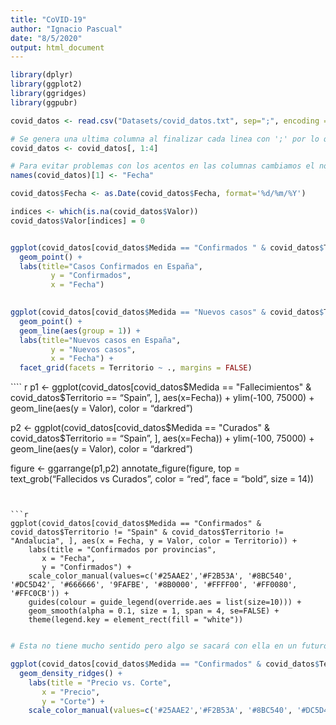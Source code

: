 ---
title: "CoVID-19"
author: "Ignacio Pascual"
date: "8/5/2020"
output: html_document
---


```{r }
library(dplyr)
library(ggplot2)
library(ggridges)
library(ggpubr)

covid_datos <- read.csv("Datasets/covid_datos.txt", sep=";", encoding = "UTF-8")

# Se genera una ultima columna al finalizar cada linea con ';' por lo que la eliminamos
covid_datos <- covid_datos[, 1:4]

# Para evitar problemas con los acentos en las columnas cambiamos el nombre de la primera
names(covid_datos)[1] <- "Fecha"

covid_datos$Fecha <- as.Date(covid_datos$Fecha, format='%d/%m/%Y')

indices <- which(is.na(covid_datos$Valor))
covid_datos$Valor[indices] = 0


ggplot(covid_datos[covid_datos$Medida == "Confirmados " & covid_datos$Territorio == "Spain", ], aes(x=Fecha, y=Valor)) +
  geom_point() +
  labs(title="Casos Confirmados en España", 
         y = "Confirmados", 
         x = "Fecha")
  

```
```{r }

ggplot(covid_datos[covid_datos$Medida == "Nuevos casos" & covid_datos$Territorio == "Spain", ], aes(x=Fecha, y=Valor)) +
  geom_point() +
  geom_line(aes(group = 1)) +
  labs(title="Nuevos casos en España", 
         y = "Nuevos casos", 
         x = "Fecha") +
  facet_grid(facets = Territorio ~ ., margins = FALSE)

```
```` {r }

p1 <- ggplot(covid_datos[covid_datos$Medida == "Fallecimientos" & covid_datos$Territorio == "Spain", ], aes(x=Fecha)) + 
  ylim(-100, 75000) +
  geom_line(aes(y = Valor), color = "darkred")

p2 <- ggplot(covid_datos[covid_datos$Medida == "Curados" & covid_datos$Territorio == "Spain", ], aes(x=Fecha)) + 
  ylim(-100, 75000) +
  geom_line(aes(y = Valor), color = "darkred")

figure <- ggarrange(p1,p2)
annotate_figure(figure,
                top = text_grob("Fallecidos vs Curados", color = "red", face = "bold", size = 14))
```


```{r }

ggplot(covid_datos[covid_datos$Medida == "Confirmados" & covid_datos$Territorio != "Spain" & covid_datos$Territorio != "Andalucia", ], aes(x = Fecha, y = Valor, color = Territorio)) + 
    labs(title = "Confirmados por provincias", 
       x = "Fecha", 
       y = "Confirmados") + 
    scale_color_manual(values=c('#25AAE2','#F2B53A', '#8BC540', '#DC5D42', '#666666', '9FAFBE', '#8B0000', '#FFFF00', '#FF0080', '#FFC0CB')) +
    guides(colour = guide_legend(override.aes = list(size=10))) +
    geom_smooth(alpha = 0.1, size = 1, span = 4, se=FALSE) + 
    theme(legend.key = element_rect(fill = "white"))


```


```{r }

# Esta no tiene mucho sentido pero algo se sacará con ella en un futuro xd

ggplot(covid_datos[covid_datos$Medida == "Confirmados" & covid_datos$Territorio != "Spain" & covid_datos$Territorio != "Andalucia", ], aes(x = Valor, y = Territorio, fill = Territorio)) +
  geom_density_ridges() +
    labs(title = "Precio vs. Corte",
       x = "Precio", 
       y = "Corte") +
    scale_color_manual(values=c('#25AAE2','#F2B53A', '#8BC540', '#DC5D42', '#666666', '9FAFBE', '#8B0000', '#FFFF00', '#FF0080', '#FFC0CB'))


```


